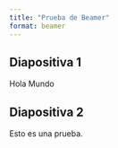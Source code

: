 ```yaml
---
title: "Prueba de Beamer"
format: beamer
---
```


## Diapositiva 1

Hola Mundo

## Diapositiva 2

Esto es una prueba.
